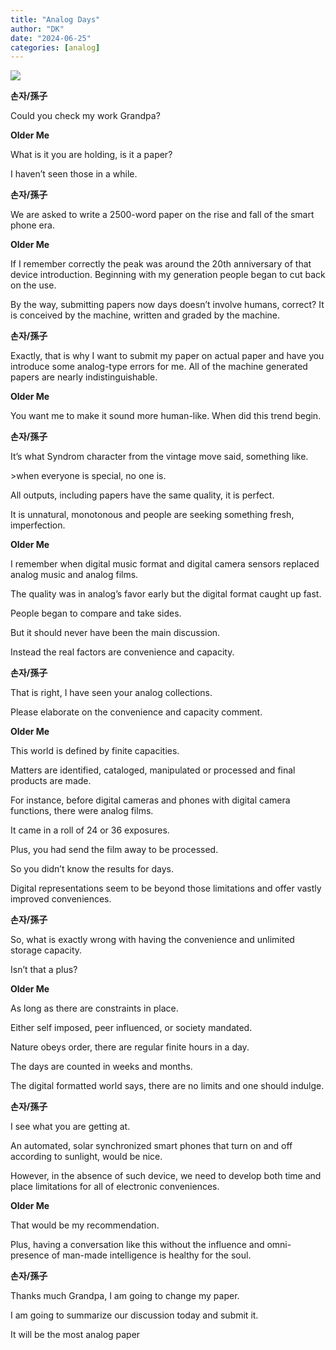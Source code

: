```yaml
---
title: "Analog Days"
author: "DK"
date: "2024-06-25"
categories: [analog]
---
```


![](m1.jpg)

**손자/孫子**

Could you check my work Grandpa?

**Older Me**

What is it you are holding, is it a paper?

I haven't seen those in a while.

**손자/孫子**

We are asked to write a 2500-word paper on the rise and fall of the smart phone era.

**Older Me**

If I remember correctly the peak was around the 20th anniversary of that device introduction. Beginning with my generation people began to cut back on the use.

By the way, submitting papers now days doesn't involve humans, correct? It is conceived by the machine, written and graded by the machine.

**손자/孫子**

Exactly, that is why I want to submit my paper on actual paper and have you introduce some analog-type errors for me. All of the machine generated papers are nearly indistinguishable.

**Older Me**

You want me to make it sound more human-like. When did this trend begin.

**손자/孫子**

It's what Syndrom character from the vintage move said, something like.

\>when everyone is special, no one is.

All outputs, including papers have the same quality, it is perfect.

It is unnatural, monotonous and people are seeking something fresh, imperfection.

**Older Me**

I remember when digital music format and digital camera sensors replaced analog music and analog films.

The quality was in analog's favor early but the digital format caught up fast.

People began to compare and take sides.

But it should never have been the main discussion.

Instead the real factors are convenience and capacity.

**손자/孫子**

That is right, I have seen your analog collections.

Please elaborate on the convenience and capacity comment.

**Older Me**

This world is defined by finite capacities.

Matters are identified, cataloged, manipulated or processed and final products are made.

For instance, before digital cameras and phones with digital camera functions, there were analog films.

It came in a roll of 24 or 36 exposures.

Plus, you had send the film away to be processed.

So you didn't know the results for days.

Digital representations seem to be beyond those limitations and offer vastly improved conveniences.

**손자/孫子**

So, what is exactly wrong with having the convenience and unlimited storage capacity.

Isn't that a plus?

**Older Me**

As long as there are constraints in place.

Either self imposed, peer influenced, or society mandated.

Nature obeys order, there are regular finite hours in a day.

The days are counted in weeks and months.

The digital formatted world says, there are no limits and one should indulge.

**손자/孫子**

I see what you are getting at.

An automated, solar synchronized smart phones that turn on and off according to sunlight, would be nice.

However, in the absence of such device, we need to develop both time and place limitations for all of electronic conveniences.

**Older Me**

That would be my recommendation.

Plus, having a conversation like this without the influence and omni-presence of man-made intelligence is healthy for the soul.

**손자/孫子**

Thanks much Grandpa, I am going to change my paper.

I am going to summarize our discussion today and submit it.

It will be the most analog paper
